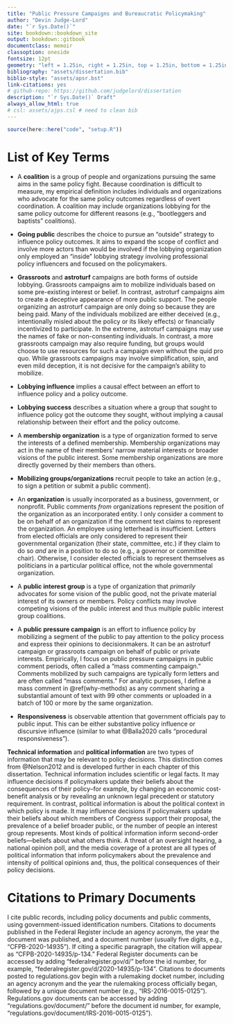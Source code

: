 ```yaml
--- 
title: "Public Pressure Campaigns and Bureaucratic Policymaking"
author: "Devin Judge-Lord"
date: "`r Sys.Date()`"
site: bookdown::bookdown_site
output: bookdown::gitbook
documentclass: memoir
classoption: oneside
fontsize: 12pt
geometry: "left = 1.25in, right = 1.25in, top = 1.25in, bottom = 1.25in"
bibliography: "assets/dissertation.bib"
biblio-style: "assets/apsr.bst"
link-citations: yes
# github-repo: https://github.com/judgelord/dissertation
description: "`r Sys.Date()` Draft"
always_allow_html: true
# csl: assets/ajps.csl # need to clean bib
---
```


```r
source(here::here("code", "setup.R"))
```

  \setcounter{page}{1}
  
  \cleardoublepage
  \tableofcontents
  
  \clearpage
  \listoftables 
  
  \clearpage
  \listoffigures
  
# List of Key  Terms {-}

- A **coalition** is a group of people and organizations pursuing the same aims in the same policy fight. Because coordination is difficult to measure, my empirical definition includes individuals and organizations who advocate for the same policy outcomes regardless of overt coordination. A coalition may include organizations lobbying for the same policy outcome for different reasons (e.g., "bootleggers and baptists" coalitions).

- **Going public** describes the choice to pursue an "outside" strategy to influence policy outcomes. It aims to expand the scope of conflict and involve more actors than would be involved if the lobbying organization only employed an "inside" lobbying strategy involving professional policy influencers and focused on the policymakers.

- **Grassroots** and **astroturf** campaigns are both forms of outside lobbying. Grassroots campaigns aim to mobilize individuals based on some pre-existing interest or belief. In contrast, astroturf campaigns aim to create a deceptive appearance of more public support. The people organizing an astroturf campaign are only doing so because they are being paid. Many of the individuals mobilized are either deceived (e.g., intentionally misled about the policy or its likely effects) or financially incentivized to participate. In the extreme, astroturf campaigns may use the names of fake or non-consenting individuals. In contrast, a more grassroots campaign may also require funding, but groups would choose to use resources for such a campaign even without the quid pro quo. While grassroots campaigns may involve simplification, spin, and even mild deception, it is not decisive for the campaign's ability to mobilize. 

- **Lobbying influence** implies a causal effect between an effort to influence policy and a policy outcome.

- **Lobbying success** describes a situation where a group that sought to influence policy got the outcome they sought, without implying a causal relationship between their effort and the policy outcome.

- A **membership organization** is a type of organization formed to serve the interests of a defined membership. Membership organizations may act in the name of their members' narrow material interests or broader visions of the public interest. Some membership organizations are more directly governed by their members than others.

- **Mobilizing groups/organizations** recruit people to take an action (e.g., to sign a petition or submit a public comment).

- An **organization** is usually incorporated as a business, government, or nonprofit. Public comments *from* organizations represent the position of the organization as an incorporated entity. I only consider a comment to be on behalf of an organization if the comment text claims to represent the organization. An employee using letterhead is insufficient. Letters from elected officials are only considered to represent their governmental organization (their state, committee, etc.) if they claim to do so *and* are in a position to do so (e.g., a governor or committee chair). Otherwise, I consider elected officials to represent themselves as politicians in a particular political office, not the whole governmental organization.

- A **public interest group** is a type of organization that *primarily* advocates for some vision of the public good, not the private material interest of its owners or members. Policy conflicts may involve competing visions of the public interest and thus multiple public interest group coalitions.

- A **public pressure campaign** is an effort to influence policy by mobilizing a segment of the public to pay attention to the policy process and express their opinions to decisionmakers. It can be an astroturf campaign or grassroots campaign on behalf of public or private interests. Empirically, I focus on public pressure campaigns in public comment periods, often called a "mass commenting campaign." Comments mobilized by such campaigns are typically form letters and are often called "mass comments." For analytic purposes, I define a mass comment in \@ref(why-methods) as any comment sharing a substantial amount of text with 99 other comments or uploaded in a batch of 100 or more by the same organization.

- **Responsiveness** is observable attention that government officials pay to public input. This can be either substantive policy influence or discursive influence (similar to what @Balla2020 calls "procedural responsiveness").

**Technical information** and **political information** are two types of information that may be relevant to policy decisions. This distinction comes from @Nelson2012 and is developed further in each chapter of this dissertation. Technical information includes scientific or legal facts. It may influence decisions if policymakers update their beliefs about the consequences of their policy--for example, by changing an economic cost-benefit analysis or by revealing an unknown legal precedent or statutory requirement.  In contrast, political information is about the political context in which policy is made. It may influence decisions if policymakers update their beliefs about which members of Congress support their proposal, the prevalence of a belief broader public, or the number of people an interest group represents. Most kinds of political information inform second-order beliefs---beliefs about what others think. A threat of an oversight hearing, a national opinion poll, and the media coverage of a protest are all types of political information that inform policymakers about the prevalence and intensity of political opinions and, thus, the political consequences of their policy decisions. 



# Citations to Primary Documents  {-}

I cite public records, including policy documents and public comments, using government-issued identification numbers. Citations to documents published in the Federal Register include an agency acronym, the year the document was published, and a document number (usually five digits, e.g., "CFPB-2020-14935"). If citing a specific paragraph, the citation will appear as "CFPB-2020-14935/p-134." Federal Register documents can be accessed by adding "federalregister.gov/d/" before the id number, for example, "federalregister.gov/d/2020-14935/p-134". Citations to documents posted to regulations.gov begin with a rulemaking docket number, including an agency acronym and the year the rulemaking process officially began, followed by a unique document number (e.g., "IRS-2016-0015-0125"). Regulations.gov documents can be accessed by adding "regulations.gov/document/" before the document id number, for example, "regulations.gov/document/IRS-2016-0015-0125").



\mainmatter
\pagenumbering{arabic}
\DoubleSpacing
\setlength{\parindent}{2ex}
\newpage
